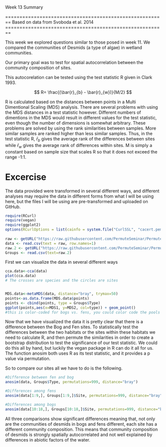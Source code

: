 Week 13 Summary

========================================================
Based on data from Svoboda et al. 2014
========================================================

This week we explored questions similar to those posed in week 11.
We compared the communities of Desmids (a type of algae) in wetland communities.

Our primary goal was to test for spatial autocorrelation between the community composition of sites.

This autocorelation can be tested using the test statistic R given in Clark 1993.

$$
R= \frac{(\bar{r}_{b} - \bar{r}_{w})}{M/2}
$$

R is calculated based on the distances between points in a Multi Dimentional Scaling (MDS) analysis. There are several problems with using the MDS distances in a test statistic however.  Different numbers of dimentions in the MDS would result in different values for the test statistic, even though the number of dimensions is somewhat arbitrary.
These problems are solved by using the rank similarities between samples.  More similar samples are ranked higher than less similar samples.  Thus, in the test statistic R, $\bar{r}_{b}$ gives the average rank of the differences between sites while $\bar{r}_{w}$ gives the average rank of differences within sites. M is simply a constant based on sample size that scales R so that it does not exceed the range -1:1.

Excercise
=================
The data provided were transformed in several different ways, and different analyses may require the data in different forms from what I will be using here, but the files I will be using are pre-transformed and uploaded on GitHub.

```r
require(RCurl)
require(vegan)
require(ggplot2)
options(RCurlOptions = list(cainfo = system.file("CurlSSL", "cacert.pem", package = "RCurl")))
      
raw <- getURL("https://raw.githubusercontent.com/PermuteSeminar/PermuteSeminar-2014/master/Week-13/Svoboda_transpose.csv")
data <- read.csv(text = raw, row.names=1) 
raw.2 <- getURL("https://raw.githubusercontent.com/PermuteSeminar/PermuteSeminar-2014/master/Week-13/EJR_siteinfo.csv")
Groups <- read.csv(text=raw.2)
```

First we can visualize the data in several different ways

```r
cca.data<-cca(data)
plot(cca.data) 
# The crosses are species and the circles are sites


MDS.data<-metaMDS(data, distance="bray", trymax=50)
points<-as.data.frame(MDS.data$points)
points <- cbind(points, type = Groups$Type)
ggplot(points,aes(x=MDS1, y=MDS2, col=type)) + geom_point()
#this is color-coded for bogs vs. fens, you could color code the pools as well
```


Now that we have visualized the data it is pretty clear that there is a difference between the Bog and Fen sites.
To statistically test the differences between the two habitats or the sites within these habitats we need to calculate R, and then permute the similarities in order to create a bootstrap distribution to test the significance of our test statistic. 
We could do this all by hand, but luckily the vegan package in R can do it all for us. 
The function anosim both uses R as its test statistic, and it provides a p value via permutation.

So to compare our sites all we have to do is the following.
```r
#Difference between fen and bog
anosim(data, Groups$Type, permutations=999, distance="bray")

#Differences among fens
anosim(data[1:9,], Groups[1:9,]$Site, permutations=999, distance="bray")

#Differences among bogs
anosim(data[10:18,], Groups[10:18,]$Site, permutations=999, distance="bray")
```

All three comparisons show significant differences meaning that, not only are the communities of desmids in bogs and fens different, each site has a different community composition.  This means that community composition of desmids is strongly spatially autocorrelated and not well explained by differences in abiotic factors of the water.
